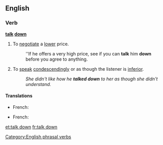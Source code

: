 ==English==

===Verb===
'''[[talk]] [[down]]'''
# {{idiomatic}} To [[negotiate]] a [[lower]] price.
#:''If he offers a very high price, see if you can '''talk''' him '''down''' before you agree to anything.
# {{idiomatic}} To [[speak]] [[condescendingly]] or as though the listener is [[inferior]].
#:''She didn't like how he '''talked down''' to her as though she didn't understand.''
====Translations====
{{trans-top|negociate}}
* French: {{t+|fr|marchander}}
{{trans-mid}}
{{trans-bottom}}
{{trans-top|patronize}}
* French: {{t|fr|prendre de haut}}
{{trans-mid}}
{{trans-bottom}}

[[Category:English phrasal verbs]]

[[et:talk down]]
[[fr:talk down]]